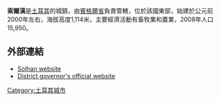 '''索爾漢'''是[[土耳其|土耳其]]的城鎮，由[[賓格爾省|賓格爾省]]負責管轄，位於該國東部，始建於公元前2000年左右，海拔高度1,114米，主要經濟活動有畜牧業和農業，2008年人口15,950。

==外部連結==
* [https://web.archive.org/web/20091001071907/http://www.solhan.net/ Solhan website]
* [http://www.solhan.gov.tr/ District governor's official website] {{Wayback|url=http://www.solhan.gov.tr/ |date=20210116023733 }} {{tr icon}}

{{coord|38|58|N|41|03|E|display=title|region:TR_type:city_source:GNS-enwiki}}

{{Turkey-geo-stub}}
[[Category:土耳其城市|Category:土耳其城市]]